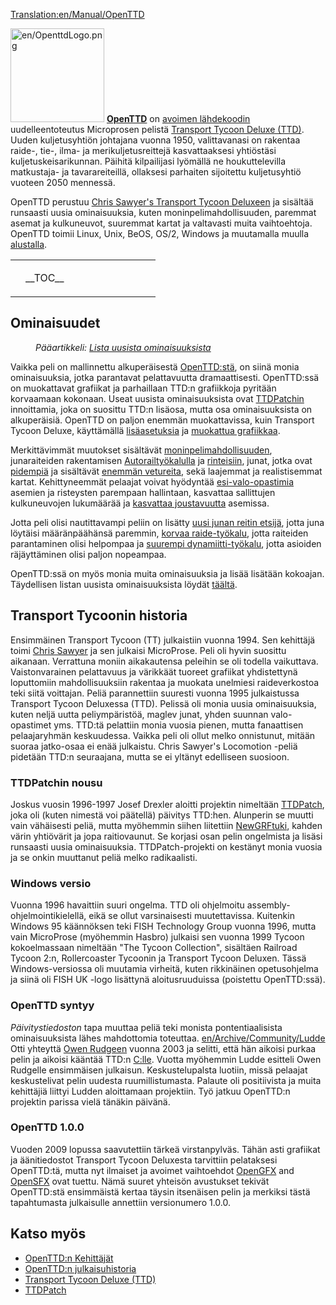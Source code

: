 [[Translation:en/Manual/OpenTTD]]
{{fi/Sisällysluettelo}}

[[File:en/OpenttdLogo.png|left|150px]]
[http://www.openttd.org/ '''OpenTTD'''] on [https://www.wikipedia.org/wiki/fi:Open_Source avoimen lähdekoodin] uudelleentoteutus Microprosen pelistä [https://www.wikipedia.org/wiki/fi:Transport_Tycoon Transport Tycoon Deluxe (TTD)]. Uuden kuljetusyhtiön johtajana vuonna 1950, valittavanasi on rakentaa raide-, tie-, ilma- ja merikuljetusreittejä kasvattaaksesi yhtiöstäsi kuljetuskeisarikunnan. Päihitä kilpailijasi lyömällä ne houkuttelevilla matkustaja- ja tavarareiteillä, ollaksesi parhaiten sijoitettu kuljetusyhtiö vuoteen 2050 mennessä.

OpenTTD perustuu [http://www.chrissawyer.com/info.htm Chris Sawyer's Transport Tycoon Deluxeen] ja sisältää runsaasti uusia ominaisuuksia, kuten moninpelimahdollisuuden, paremmat asemat ja kulkuneuvot, suuremmat kartat ja valtavasti muita vaihtoehtoja. OpenTTD toimii Linux, Unix, BeOS, OS/2, Windows ja muutamalla muulla [[fi/Käyttöjärjestelmä|alustalla]].

{| align="center"
|colspan=2 style="background:none; border:0px"|
|width=200 style="background:none; border:0px"| __TOC__
|style="background:none; border:0px"| [[File:fi/Intro Screen.png|frame|center|OpenTTD [[fi/Manual/Pelin käyttöliittymä#Main window contents|aloitusnäkymä]]]]
|}

==Ominaisuudet==
:''Pääartikkeli: [[fi/Lista uusista ominaisuuksista|Lista uusista ominaisuuksista]]''

Vaikka peli on mallinnettu alkuperäisestä [http://www.openttd.org/ OpenTTD:stä], on siinä monia ominaisuuksia, jotka parantavat pelattavuutta dramaattisesti. OpenTTD:ssä on muokattavat grafiikat ja parhaillaan TTD:n grafiikkoja pyritään korvaamaan kokonaan. Useat uusista ominaisuuksista ovat [http://www.ttdpatch.net/ TTDPatchin] innoittamia, joka on suosittu TTD:n lisäosa, mutta osa ominaisuuksista on alkuperäisiä. OpenTTD on paljon enemmän muokattavissa, kuin Transport Tycoon Deluxe, käyttämällä [[fi/Lisäasetukset|lisäasetuksia]] ja [[fi/NewGRF|muokattua grafiikkaa]].

Merkittävimmät muutokset sisältävät [[fi/Moninpeli|moninpeli]]mahdollisuuden, junaraiteiden rakentamisen [[fi/Autorail|Autorail]]työkalulla ja [[fi/Rakentaminen rinteisiin|rinteisiin]], junat, jotka ovat [[fi/Mammuttijunat|pidempiä]] ja sisältävät [[fi/Moniveturijunat|enemmän vetureita]], sekä laajemmat ja realistisemmat kartat. Kehittyneemmät pelaajat voivat hyödyntää [[fi/esi-valo-opastimet|esi-valo-opastimia]] asemien ja risteysten parempaan hallintaan, kasvattaa sallittujen kulkuneuvojen lukumäärää ja [[fi/epäyhtenäiset asemat|kasvattaa joustavuutta]] asemissa.

Jotta peli olisi nautittavampi peliin on lisätty [[en/Archive/Manual/Yet Another PBS Patch|uusi junan reitin etsijä]], jotta juna löytäisi määränpäähänsä paremmin, [[fi/Korvaa raide|korvaa raide-työkalu]], jotta raiteiden parantaminen olisi helpompaa ja [[fi/extra dynamiitti|suurempi dynamiitti-työkalu]], jotta asioiden räjäyttäminen olisi paljon nopeampaa.

OpenTTD:ssä on myös monia muita ominaisuuksia ja lisää lisätään kokoajan. Täydellisen listan uusista ominaisuuksista löydät [[fi/Lista uusista ominaisuuksista|täältä]].


==Transport Tycoonin historia==
Ensimmäinen Transport Tycoon (TT) julkaistiin vuonna 1994. Sen kehittäjä toimi [http://www.chrissawyer.com/ Chris Sawyer] ja sen julkaisi MicroProse.
Peli oli hyvin suosittu aikanaan. Verrattuna moniin aikakautensa peleihin se oli todella vaikuttava. Vaistonvarainen pelattavuus ja värikkäät tuoreet grafiikat yhdistettynä loputtomiin mahdollisuuksiin rakentaa ja muokata unelmiesi raideverkostoa teki siitä voittajan.
Peliä parannettiin suuresti vuonna 1995 julkaistussa Transport Tycoon Deluxessa (TTD). Pelissä oli monia uusia ominaisuuksia, kuten neljä uutta peliympäristöä, maglev junat, yhden suunnan valo-opastimet yms.
TTD:tä pelattiin monia vuosia pienen, mutta fanaattisen pelaajaryhmän keskuudessa. Vaikka peli oli ollut melko onnistunut, mitään suoraa jatko-osaa ei enää julkaistu. Chris Sawyer's Locomotion -peliä pidetään TTD:n seuraajana, mutta se ei yltänyt edelliseen suosioon.

===TTDPatchin nousu===
Joskus vuosin 1996-1997 Josef Drexler aloitti projektin nimeltään [http://www.ttdpatch.net/ TTDPatch], joka oli (kuten nimestä voi päätellä) päivitys TTD:hen. Alunperin se muutti vain vähäisesti peliä, mutta myöhemmin siihen liitettiin [[fi/NewGRF|NewGRF]]tuki, kahden värin yhtiövärit ja jopa raitiovaunut. Se korjasi osan pelin ongelmista ja lisäsi runsaasti uusia ominaisuuksia. TTDPatch-projekti on kestänyt monia vuosia ja se onkin muuttanut peliä melko radikaalisti.

===Windows versio===
Vuonna 1996 havaittiin suuri ongelma. TTD oli ohjelmoitu assembly-ohjelmointikielellä, eikä se ollut varsinaisesti muutettavissa. Kuitenkin Windows 95 käännöksen teki FISH Technology Group vuonna 1996, mutta vain MicroProse (myöhemmin Hasbro) julkaisi sen vuonna 1999 Tycoon kokoelmassaan nimeltään "The Tycoon Collection", sisältäen Railroad Tycoon 2:n, Rollercoaster Tycoonin ja Transport Tycoon Deluxen. Tässä Windows-versiossa oli muutamia virheitä, kuten rikkinäinen opetusohjelma ja siinä oli FISH UK -logo lisättynä aloitusruuduissa (poistettu OpenTTD:ssä).

===OpenTTD syntyy===
''Päivitystiedoston'' tapa muuttaa peliä teki monista pontentiaalisista ominaisuuksista lähes mahdottomia toteuttaa. [[en/Archive/Community/Ludde]] Otti yhteyttä [http://www.tt-forums.net/ Owen Rudgeen] vuonna 2003 ja selitti, että hän aikoisi purkaa pelin ja aikoisi kääntää TTD:n [https://www.wikipedia.org/wiki/fi:C_(ohjelmointikieli) C:lle]. Vuotta myöhemmin Ludde esitteli Owen Rudgelle ensimmäisen julkaisun. Keskustelupalsta luotiin, missä pelaajat keskustelivat pelin uudesta ruumillistumasta. Palaute oli positiivista ja muita kehittäjiä liittyi Ludden aloittamaan projektiin. Työ jatkuu OpenTTD:n projektin parissa vielä tänäkin päivänä.

===OpenTTD 1.0.0===
Vuoden 2009 lopussa saavutettiin tärkeä virstanpylväs. Tähän asti grafiikat ja äänitiedostot Transport Tycoon Deluxesta tarvittiin pelataksesi OpenTTD:tä, mutta nyt ilmaiset ja avoimet vaihtoehdot [[fi/OpenGFX|OpenGFX]] and [[fi/OpenSFX|OpenSFX]] ovat tuettu. Nämä suuret yhteisön avustukset tekivät OpenTTD:stä ensimmäistä kertaa täysin itsenäisen pelin ja merkiksi tästä tapahtumasta julkaisulle annettiin versionumero 1.0.0.

==Katso myös==
*[[fi/Kehittäjät|OpenTTD:n Kehittäjät]]
*[[fi/OpenTTD julkaisuhistoria|OpenTTD:n julkaisuhistoria]]
*[https://www.wikipedia.org/wiki/fi:Transport_Tycoon Transport Tycoon Deluxe (TTD)]
*[http://www.ttdpatch.net/ TTDPatch]